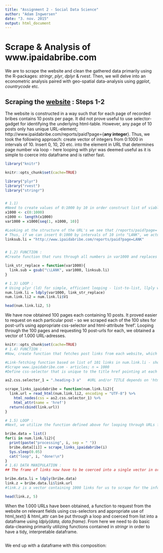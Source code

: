 ```yaml
---
title: "Assignment 2 - Social Data Science"
author: "Adam Ingwersen"
date: "3. nov. 2015"
output: html_document
---
```


# **Scrape & Analysis of www.ipaidabribe.com**

We are to scrape the website and clean the gathered data primarily using the R-packages: *stringr*, *plyr*, *dplyr* & *rvest*. Then, we will delve into an econometric analysis paired with geo-spatial data-analysis using *ggplot*, *countrycode* etc.

## **Scraping the [website](http://ipaidabribe.com/reports) : Steps 1-2**

The website is constructed in a way such that for each page of recorded bribes contains 10 posts per page. It did not prove useful to use selector-gadget for identifying the underlying html-table. However, any page of 10 posts only has unique URL-element; http://www.ipaidabribe.com/reports/paid?page={**any integer**}. Thus, we took the following approach: create vector of integers from 0:1000 in intervals of 10. Insert 0, 10, 20 etc. into the element in URL that determines page number via loop - here looping with plyr was deemed useful as it is simple to coerce into dataframe and is rather fast. 

```r

library("knitr")

knitr::opts_chunk$set(cache=TRUE)

library("plyr")
library("rvest")
library("stringr") 


# 1.1) 
#Need to create values of 0:1000 by 10 in order construct list of viable URLS to scrape for the appropriate css.selector for each post.
x1000 <- c(0:1000)
n1000 <- length(x1000)
var1000 = x1000[seq(1, n1000, 10)]

#Looking at the structure of the URL's we see that /reports/paid?page= defines the span for subsets of 10 posts
# Thus, if we can insert 0:1000 by intervals of 10 into "LANK", we actually have all 100 pages, each consisting of 10 posts 
linksub.li = "http://www.ipaidabribe.com/reports/paid?page=LANK"


# 1.2) FUNCTION : 
#Create function that runs through all numbers in var1000 and replaces LANK with the 0:1000 by 10s

link_str_replace = function(var1000){
  link.sub = gsub("\\LANK", var1000, linksub.li)
}

# 1.3) LOOP : 
# Using plyr (ld) for simple, efficient looping - list-to-list, llply works, but not optimally as transformations has to be made afterwards
num.link.li = ldply(var1000, link_str_replace)
num.link.li2 = num.link.li$V1

```
```r
head(num.link.li2, 5)

```

We have now obtained 100 pages each containing 10 posts. It proved easier to request on each particular post - so we scraped each of the 100 sites for post-url's using appropriate css-selector and html-attribute 'href'. Looping through the 100 pages and requesting 10 post-urls for each, we obtained a vector of 1.000 URL-adresses. 

```r
knitr::opts_chunk$set(cache=TRUE)
# 1.4) FUNCTION : 
#Now, create function that fetches post links from each website, which only has 10 posts pr. page and coerce these links into list

#Link-fetching function based on list of 101 links in num.link.li - should create 1010 new links
#Scrape www.ipaidabribe.com - articles; n = 1000
#Define css-selector that is unique to the title href pointing at each specific post

as2.css.selector_1 = ".heading-3 a"   #URL and/or TITLE depends on 'html_attr(name = href/title)'

scrape_links_ipaidabribe = function(num.link.li2){
  link.url = read_html(num.link.li2, encoding = "UTF-8") %>%
    html_nodes(css = as2.css.selector_1) %>%
    html_attr(name = 'href')
  return(cbind(link.url))
}

# 1.5) LOOP : 
#Next, we utilize the function defined above for looping through URLs for 10 links out per ingoing URL

bribe.data = list()
for(i in num.link.li2){
  print(paste("processing", i, sep = " "))
  bribe.data[[i]] = scrape_links_ipaidabribe(i)
  Sys.sleep(0.05)
  cat("loop", i, "done!\n")
}
# 1.6) DATA MANIPULATION : 
## The frame of links now have to be coerced into a single vector in order to request from each link

bribe.data.li = ldply(bribe.data)
link.z = bribe.data.li$link.url
#link.z is a vector containing 1000 links for us to scrape for the information we need

```
```r
head(link.z, 5)

```

When the 1.000 URLs have been obtained, a function to request from the website on relevant fields using css-selectors and appropriate use of html_text() & html_attr can be put through a loop and coerced from list into a dataframe using *ldply(data, data.frame)*. From here we need to do basic data-cleaning primarily utilizing functions contained in *stringr* in order to have a tidy, interpretable dataframe. 

```r

```

We end up with a dataframe with this composition:

```r

```




```r

```


